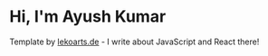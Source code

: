 # Hi, I'm  Ayush Kumar

Template by [lekoarts.de](https://www.lekoarts.de?utm_source=cara&utm_medium=Starter) - I write about JavaScript and React there!
